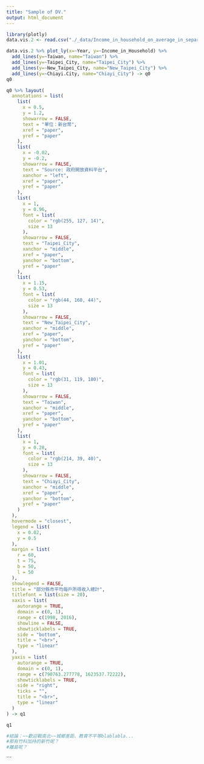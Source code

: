 ```yaml
---
title: "Sample of DV."
output: html_document
---
```


```r
library(plotly)
data.vis.2 <- read.csv("./_data/Income_in_household_on_average_in_separate_years_in_different_County:City.csv")

data.vis.2 %>% plot_ly(x=~Year, y=~Income_in_Household) %>% 
  add_lines(y=~Taiwan, name="Taiwan") %>%
  add_lines(y=~Taipei_City, name="Taipei_City") %>%
  add_lines(y=~New_Taipei_City, name="New_Taipei_City") %>%
  add_lines(y=~Chiayi.City, name="Chiayi_City") -> q0
q0
```

```r
q0 %>% layout(
  annotations = list(
    list(
      x = 0.5, 
      y = 1.2, 
      showarrow = FALSE, 
      text = "單位：新台幣", 
      xref = "paper", 
      yref = "paper"
    ), 
    list(
      x = -0.02, 
      y = -0.2, 
      showarrow = FALSE, 
      text = "Source: 政府開放資料平台", 
      xanchor = "left", 
      xref = "paper", 
      yref = "paper"
    ), 
    list(
      x = 1, 
      y = 0.96, 
      font = list(
        color = "rgb(255, 127, 14)", 
        size = 13
      ), 
      showarrow = FALSE, 
      text = "Taipei_City", 
      xanchor = "middle", 
      xref = "paper", 
      yanchor = "bottom", 
      yref = "paper"
    ), 
    list(
      x = 1.15, 
      y = 0.53, 
      font = list(
        color = "rgb(44, 160, 44)", 
        size = 13
      ), 
      showarrow = FALSE, 
      text = "New_Taipei_City", 
      xanchor = "middle", 
      xref = "paper", 
      yanchor = "bottom", 
      yref = "paper"
    ), 
    list(
      x = 1.01, 
      y = 0.43, 
      font = list(
        color = "rgb(31, 119, 180)", 
        size = 13
      ), 
      showarrow = FALSE, 
      text = "Taiwan", 
      xanchor = "middle", 
      xref = "paper", 
      yanchor = "bottom", 
      yref = "paper"
    ), 
    list(
      x = 1, 
      y = 0.28, 
      font = list(
        color = "rgb(214, 39, 40)", 
        size = 13
      ), 
      showarrow = FALSE, 
      text = "Chiayi_City", 
      xanchor = "middle", 
      xref = "paper", 
      yanchor = "bottom", 
      yref = "paper"
    )
  ), 
  hovermode = "closest", 
  legend = list(
    x = 0.02, 
    y = 0.5
  ), 
  margin = list(
    r = 60, 
    t = 75, 
    b = 50, 
    l = 50
  ), 
  showlegend = FALSE, 
  title = "部分縣市平均每戶所得收入總計", 
  titlefont = list(size = 20), 
  xaxis = list(
    autorange = TRUE, 
    domain = c(0, 1), 
    range = c(1998, 2016), 
    showline = FALSE, 
    showticklabels = TRUE, 
    side = "bottom", 
    title = "<br>", 
    type = "linear"
  ), 
  yaxis = list(
    autorange = TRUE, 
    domain = c(0, 1), 
    range = c(790763.277778, 1623537.72222), 
    showticklabels = TRUE, 
    side = "right", 
    ticks = "", 
    title = "<br>", 
    type = "linear"
  )
) -> q1

q1

#結論：~~歡迎戰南北~~城鄉差距、教育不平等blablabla...
#那有竹科加持的新竹呢？
#離島呢？
```
```

